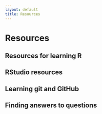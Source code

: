```yaml
---
layout: default
title: Resources
---
```


# Resources {#course-resources}

## Resources for learning R {#res-learn-r}

## RStudio resources {#res-rs}

## Learning git and GitHub {#res-learn-git-gh}

## Finding answers to questions {#res-find-answers}
